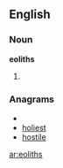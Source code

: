 ==English==

===Noun===
'''eoliths'''

#{{plural of|eolith}}

===Anagrams===
* {{alphagram|ehilost}}
* [[holiest#English|holiest]]
* [[hostile#English|hostile]]


[[ar:eoliths]]